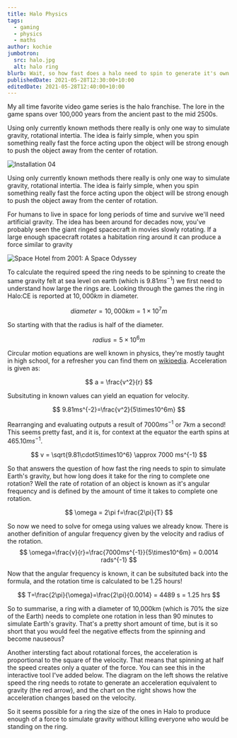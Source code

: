 ```yaml
---
title: Halo Physics
tags:
  - gaming
  - physics
  - maths
author: kochie
jumbotron:
  src: halo.jpg
  alt: halo ring
blurb: Wait, so how fast does a halo need to spin to generate it's own gravity?
publishedDate: 2021-05-28T12:30:00+10:00
editedDate: 2021-05-28T12:40:00+10:00
---
```


<link
  rel="stylesheet"
  href="https://cdn.jsdelivr.net/npm/katex@0.13.11/dist/katex.min.css"
  integrity="sha384-Um5gpz1odJg5Z4HAmzPtgZKdTBHZdw8S29IecapCSB31ligYPhHQZMIlWLYQGVoc"
  crossOrigin="anonymous"
/>

My all time favorite video game series is the halo franchise. The lore in the
game spans over 100,000 years from the ancient past to the mid 2500s.

Using only currently known methods there really is only one way to simulate
gravity, rotational intertia. The idea is fairly simple, when you spin
something really fast the force acting upon the object will be strong enough to
push the object away from the center of rotation.

![Installation 04](/articles/01-halo-physics/halo_1.webp)

Using only currently known methods there really is only one way to simulate
gravity, rotational intertia. The idea is fairly simple, when you spin
something really fast the force acting upon the object will be strong enough to
push the object away from the center of rotation.

For humans to live in space for long periods of time and survive we'll need artificial gravity. The idea has been around for decades now, you've probably seen the giant ringed spacecraft in movies slowly rotating. If a large enough spacecraft rotates a habitation ring around it can produce a force similar to gravity

![Space Hotel from 2001: A Space Odyssey](/articles/01-halo-physics/2001_space_hotel.webp)

To calculate the required speed the ring needs to be spinning to create the
same gravity felt at sea level on earth (which is $9.81ms^{-1}$) we first need
to understand how large the rings are. Looking through the games the ring in
Halo:CE is reported at $10,000km$ in diameter.

$$ 
diameter=10,000km = 1\times10^7m 
$$

So starting with that the radius is half of the diameter.

$$ 
radius=5\times10^6m 
$$

Circular motion equations are well known in physics, they're mostly taught in
high school, for a refresher you can find them on [wikipedia](https://en.wikipedia.org/wiki/Circular_motion). Acceleration is
given as:

$$ 
a = \frac{v^2}{r} 
$$

Subsituting in known values can yield an equation for velocity.

$$ 
9.81ms^{-2}=\frac{v^2}{5\times10^6m} 
$$

Rearranging and evaluating outputs a result of $7000ms^{-1}$ or 7km a second!
This seems pretty fast, and it is, for context at the equator the earth spins
at $465.10ms^{-1}$. 

$$ 
v = \sqrt{9.81\cdot5\times10^6} \approx 7000 ms^{-1} 
$$

So that answers the question of how fast the ring needs to spin to simulate
Earth's gravity, but how long does it take for the ring to complete one
rotation? Well the rate of rotation of an object is known as it's angular
frequency and is defined by the amount of time it takes to complete one
rotation.

$$ 
\omega = 2\pi f=\frac{2\pi}{T} 
$$

So now we need to solve for omega using values we already know. There is
another definition of angular frequency given by the velocity and radius of the
rotation.
$$ 
\omega=\frac{v}{r}=\frac{7000ms^{-1}}{5\times10^6m} = 0.0014 rads^{-1} 
$$

Now that the angular frequency is known, it can be subsituted back into the
formula, and the rotation time is calculated to be 1.25 hours!

$$ 
T=\frac{2\pi}{\omega}=\frac{2\pi}{0.0014} = 4489 s = 1.25 hrs 
$$

So to summarise, a ring with a diameter of 10,000km (which is 70% the size of
the Earth) needs to complete one rotation in less than 90 minutes to simulate
Earth's gravity. That's a pretty short amount of time, but is it so short that
you would feel the negative effects from the spinning and become nauseous? 

Another intersting fact about rotational forces, the acceleration is
proportional to the square of the velocity. That means that spinning at half
the speed creates only a quater of the force. You can see this in the
interactive tool I've added below. The diagram on the left shows the relative
speed the ring needs to rotate to generate an acceleration equivalent to
gravity (the red arrow), and the chart on the right shows how the acceleration
changes based on the velocity.

<HaloInteractive />

So it seems possible for a ring the size of the ones in Halo to produce enough
of a force to simulate gravity without killing everyone who would be standing
on the ring.
